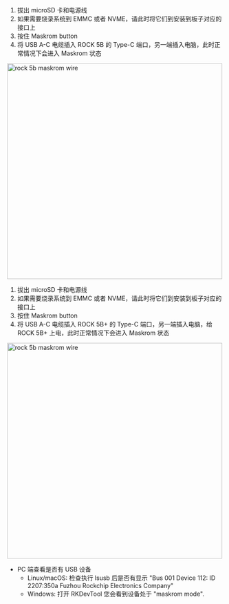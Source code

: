 <Tabs queryString="versions">
    <TabItem value="ROCK 5B">
        <ol>
            <li>拔出 microSD 卡和电源线</li>
            <li>如果需要烧录系统到 EMMC 或者 NVME，请此时将它们到安装到板子对应的接口上</li>
            <li>按住 Maskrom button</li>
            <li>将 USB A-C 电缆插入 ROCK 5B 的 Type-C 端口，另一端插入电脑，此时正常情况下会进入 Maskrom 状态</li>
        </ol>
        <img src="/img/rock5b/rock-5b-typec-maskrom-400px.webp" alt="rock 5b maskrom wire" width="500" />
    </TabItem>
    <TabItem value="ROCK 5B+">
        <ol>
            <li>拔出 microSD 卡和电源线</li>
            <li>如果需要烧录系统到 EMMC 或者 NVME，请此时将它们到安装到板子对应的接口上</li>
            <li>按住 Maskrom button</li>
            <li>将 USB A-C 电缆插入 ROCK 5B+ 的 Type-C 端口，另一端插入电脑，给 ROCK 5B+ 上电，此时正常情况下会进入 Maskrom 状态</li>
        </ol>
        <img src="/img/rock5b/rock-5bp-typec-maskrom.webp" alt="rock 5b maskrom wire" width="500" />
    </TabItem>
</Tabs>

- PC 端查看是否有 USB 设备
  - Linux/macOS: 检查执行 lsusb 后是否有显示 "Bus 001 Device 112: ID 2207:350a Fuzhou Rockchip Electronics Company"
  - Windows: 打开 RKDevTool 您会看到设备处于 "maskrom mode".